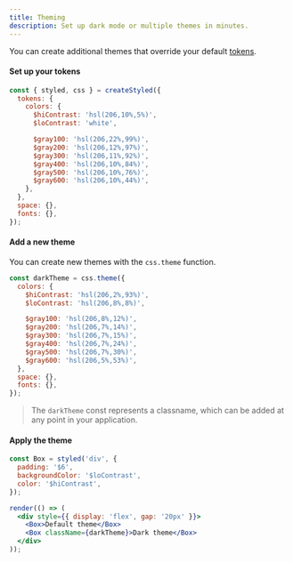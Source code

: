 ```yaml
---
title: Theming
description: Set up dark mode or multiple themes in minutes.
---
```


You can create additional themes that override your default [tokens](/docs/tokens).

#### Set up your tokens

```jsx
const { styled, css } = createStyled({
  tokens: {
    colors: {
      $hiContrast: 'hsl(206,10%,5%)',
      $loContrast: 'white',

      $gray100: 'hsl(206,22%,99%)',
      $gray200: 'hsl(206,12%,97%)',
      $gray300: 'hsl(206,11%,92%)',
      $gray400: 'hsl(206,10%,84%)',
      $gray500: 'hsl(206,10%,76%)',
      $gray600: 'hsl(206,10%,44%)',
    },
  },
  space: {},
  fonts: {},
});
```

#### Add a new theme

You can create new themes with the `css.theme` function.

```jsx
const darkTheme = css.theme({
  colors: {
    $hiContrast: 'hsl(206,2%,93%)',
    $loContrast: 'hsl(206,8%,8%)',

    $gray100: 'hsl(206,8%,12%)',
    $gray200: 'hsl(206,7%,14%)',
    $gray300: 'hsl(206,7%,15%)',
    $gray400: 'hsl(206,7%,24%)',
    $gray500: 'hsl(206,7%,30%)',
    $gray600: 'hsl(206,5%,53%)',
  },
  space: {},
  fonts: {},
});
```

> The `darkTheme` const represents a classname, which can be added at any point in your application.

#### Apply the theme

```jsx live manual
const Box = styled('div', {
  padding: '$6',
  backgroundColor: '$loContrast',
  color: '$hiContrast',
});

render(() => (
  <div style={{ display: 'flex', gap: '20px' }}>
    <Box>Default theme</Box>
    <Box className={darkTheme}>Dark theme</Box>
  </div>
));
```
